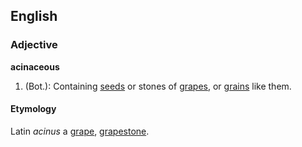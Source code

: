 ==English==
===Adjective===
'''acinaceous'''

# (Bot.): Containing [[seeds]] or stones of [[grapes]], or [[grains]] like them.

====Etymology====
Latin ''acinus'' a [[grape]], [[grapestone]].